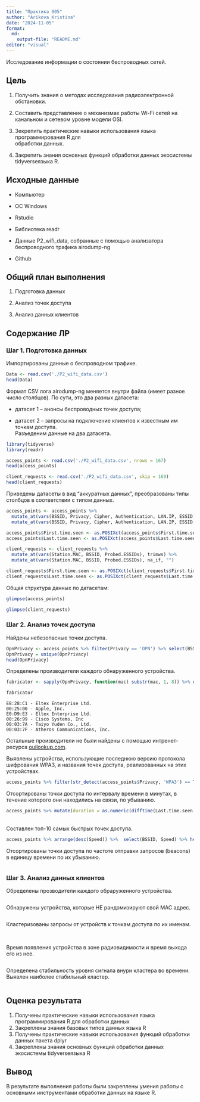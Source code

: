 ```yaml
---
title: "Практика 005"
author: "Arikova Kristina"
date: "2024-11-05"
format:
  md:
    output-file: "README.md"
editor: "visual"
---
```


Исследование информации о состоянии беспроводных сетей.

## Цель

1.  Получить знания о методах исследования радиоэлектронной обстановки.

2.  Составить представление о механизмах работы Wi-Fi сетей на канальном и сетевом уровне модели OSI.

3.  Зекрепить практические навыки использования языка программирования R для\
    обработки данных.

4.  Закрепить знания основных функций обработки данных экосистемы tidyverseязыка R.

## Исходные данные

-   Компьютер

-   ОС Windows

-   Rstudio

-   Библиотека readr

-   Данные P2_wifi_data, собранные с помощью анализатора беспроводного трафика airodump-ng

-   Github

## Общий план выполнения

1.  Подготовка данных

2.  Анализ точек доступа

3.  Анализ данных клиентов

## Содержание ЛР

### Шаг 1. Подготовка данных

Импортированы данные о беспроводном трафике.

```r
Data <- read.csv('./P2_wifi_data.csv')
head(Data)
```

Формат CSV лога airodump-ng меняется внутри файла (имеет разное число столбцов). По сути, это два разных датасета:

-   датасет 1 – анонсы беспроводных точек доступа;

-   датасет 2 – запросы на подключение клиентов к известным им точкам доступа.
    \
    Разъеденим данные на два датасета.

```r
library(tidyverse)
library(readr)
```

```r
access_points <- read.csv('./P2_wifi_data.csv', nrows = 167)
head(access_points)

```

```r
client_requests <- read.csv('./P2_wifi_data.csv', skip = 169)
head(client_requests)
```

Приведены датасеты в вид “аккуратных данных”, преобразованы типы столбцов в соответствии с типом данных.

```r
access_points <- access_points %>% 
  mutate_at(vars(BSSID, Privacy, Cipher, Authentication, LAN.IP, ESSID), trimws) %>%
  mutate_at(vars(BSSID, Privacy, Cipher, Authentication, LAN.IP, ESSID), na_if, "")

access_points$First.time.seen <- as.POSIXct(access_points$First.time.seen, format = "%Y-%m-%d %H:%M:%S")
access_points$Last.time.seen <- as.POSIXct(access_points$Last.time.seen, format = "%Y-%m-%d %H:%M:%S")

client_requests <- client_requests %>% 
  mutate_at(vars(Station.MAC, BSSID, Probed.ESSIDs), trimws) %>%
  mutate_at(vars(Station.MAC, BSSID, Probed.ESSIDs), na_if, "")

client_requests$First.time.seen <- as.POSIXct(client_requests$First.time.seen, format = "%Y-%m-%d %H:%M:%S")
client_requests$Last.time.seen <- as.POSIXct(client_requests$Last.time.seen, format = "%Y-%m-%d %H:%M:%S")

```

Общая структура данных по датасетам:\

```r
glimpse(access_points)
```

```r
glimpse(client_requests)
```

### Шаг 2. Анализ точек доступа

Найдены небезопасные точки доступа.

```r
OpnPrivacy <- access_points %>% filter(Privacy == 'OPN') %>% select(BSSID)
OpnPrivacy = unique(OpnPrivacy)
head(OpnPrivacy)
```

Определены производители каждого обнаруженного устройства.

```r
fabricator <- sapply(OpnPrivacy, function(mac) substr(mac, 1, 8)) %>% unique()

fabricator
```

```         
E8:28:C1 - Eltex Enterprise Ltd.
00:25:00 - Apple, Inc.
E0:D9:E3 - Eltex Enterprise Ltd.
00:26:99 - Cisco Systems, Inc
00:03:7A - Taiyo Yuden Co., Ltd.
00:03:7F - Atheros Communications, Inc.
```

Остальные производители не были найдены с помощью интренет-ресурса [ouilookup.com](https://ouilookup.com/).

Выявлены устройства, использующие последнюю версию протокола шифрования WPA3, и названия точек доступа, реализованных на этих устройствах.

```r
access_points %>% filter(str_detect(access_points$Privacy, 'WPA3') == TRUE) %>% select(BSSID, ESSID)
```

Отсортированы точки доступа по интервалу времени в минутах, в течение которого они находились на связи, по убыванию.

```r
access_points %>% mutate(duration = as.numeric(difftime(Last.time.seen, First.time.seen, units = "mins"))) %>% arrange(desc(duration)) %>% select(BSSID, duration) %>% head(10)
```

\
Составлен топ-10 самых быстрых точек доступа.

```r
access_points %>% arrange(desc(Speed)) %>%  select(BSSID, Speed) %>% head(10)
```

Отсортированы точки доступа по частоте отправки запросов (beacons) в единицу времени по их убыванию.

```r

```

### Шаг 3. Анализ данных клиентов

Обределены прозводители каждого обраруженного устройства.

```r

```

Обнаружены устройства, которые НЕ рандомизируют свой MAC адрес.

```r

```

Кластеризованы запросы от устройств к точкам доступа по их именам.

```r

```

\
Время появления устройства в зоне радиовидимости и время выхода его из нее.

```r

```

Определена стабильность уровня сигнала внури кластера во времени. Выявлен наиболее стабильный кластер.

```r

```

## Оценка результата

1.  Получены практические навыки использования языка программирования R для обработки данных
2.  Закреплены знания базовых типов данных языка R
3.  Получены практические навыки использования функций обработки данных пакета dplyr
4.  Закреплены знания основных функций обработки данных экосистемы tidyverseязыка R

## Вывод

В результате выполнения работы были закреплены умения работы с основными инструментами обработки данных на языке R.

